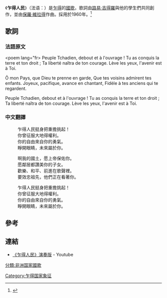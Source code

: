 {{unreferenced|time=2016-05-21T14:56:33+00:00}}
{{Infobox anthem
|title         = 乍得人民<br>La Tchadienne
|english_title = Song of the Chadian
|image         = Coat_of_arms_of_Chad.svg
|image_size    =
|prefix        = 國歌
|country       = {{TCD}}
|author        = Louis Gidrol and others
|lyrics_date   =
|composer      = Paul Villard
|music_date    =
|adopted       = 1960
|sound         = 
|sound_title   = 
}}

《'''乍得人民'''》（法语：{{lang|fr|'''La Tchadienn'''}}）是[[乍得|乍得]]的[[國歌|國歌]]，歌詞由[[路易·吉得羅|路易·吉得羅]]與他的學生們共同創作，並由[[保羅·維拉得|保羅·維拉得]]作曲。採用於1960年。<ref>{{Citation|last=WeltSchmerz|title=National Anthem of Chad - La Tchadienne (Instrumental)|date=2014-12-22|url=https://www.youtube.com/watch?v=gPwmYrp_rh8|accessdate=2017-01-09|archive-date=2020-08-13|archive-url=https://web.archive.org/web/20200813045646/https://www.youtube.com/watch?v=gPwmYrp_rh8|dead-url=no}}</ref>

==歌詞==
===法語原文===
<poem lang="fr>
Peuple Tchadien, debout et à l'ouvrage !
Tu as conquis la terre et ton droit ;
Ta liberté naîtra de ton courage.
Lève les yeux, l'avenir est à Toi.

Ô mon Pays, que Dieu te prenne en garde,
Que tes voisins admirent tes enfants.
Joyeux, pacifique, avance en chantant,
Fidèle à tes anciens qui te regardent.

Peuple Tchadien, debout et à l'ouvrage !
Tu as conquis la terre et ton droit ;
Ta liberté naîtra de ton courage.
Lève les yeux, l'avenir est à Toi.
</poem>

===中文翻譯===
:乍得人民挺身把重擔挑起！
:你曾征服大地得權利。
:你的自由來自你的勇氣。
:睜開眼睛，未來屬於你。

:啊我的國土，愿上帝保佑你。
:愿鄰居都讚美你的子女。
:歡樂、和平、前進在歌聲裡。
:要效忠祖先，他們正在看著你。

:乍得人民挺身把重擔挑起！
:你曾征服大地得權利。
:你的自由來自你的勇氣。
:睜開眼睛，未來屬於你。

== 參考 ==
{{Reflist}}

== 連結 ==
* [https://www.youtube.com/watch?v=4TriD-LSwYU 《乍得人民》演奏版] {{Wayback|url=https://www.youtube.com/watch?v=4TriD-LSwYU |date=20200813045651 }}- Youtube
{{非洲各國家和地区國歌}}
[[分類:非洲国家國歌|分類:非洲国家國歌]]

[[Category:乍得国家象征|Category:乍得国家象征]]
